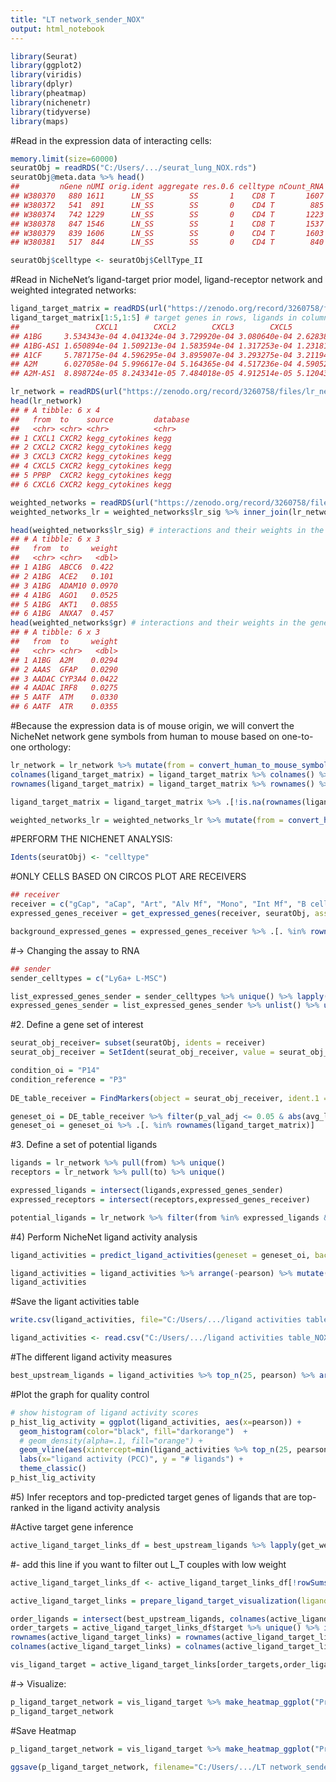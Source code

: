 ---
title: "LT network_sender_NOX"
output: html_notebook
---


```{r}
library(Seurat)
library(ggplot2)
library(viridis)
library(dplyr)
library(pheatmap)
library(nichenetr)
library(tidyverse)
library(maps)
```

#Read in the expression data of interacting cells:
```{r}
memory.limit(size=60000)
seuratObj = readRDS("C:/Users/.../seurat_lung_NOX.rds")
seuratObj@meta.data %>% head()
##         nGene nUMI orig.ident aggregate res.0.6 celltype nCount_RNA nFeature_RNA
## W380370   880 1611      LN_SS        SS       1    CD8 T       1607          876
## W380372   541  891      LN_SS        SS       0    CD4 T        885          536
## W380374   742 1229      LN_SS        SS       0    CD4 T       1223          737
## W380378   847 1546      LN_SS        SS       1    CD8 T       1537          838
## W380379   839 1606      LN_SS        SS       0    CD4 T       1603          836
## W380381   517  844      LN_SS        SS       0    CD4 T        840          513
```

```{r}
seuratObj$celltype <- seuratObj$CellType_II
```


#Read in NicheNet’s ligand-target prior model, ligand-receptor network and weighted integrated networks:
```{r}
ligand_target_matrix = readRDS(url("https://zenodo.org/record/3260758/files/ligand_target_matrix.rds"))
ligand_target_matrix[1:5,1:5] # target genes in rows, ligands in columns
##                 CXCL1        CXCL2        CXCL3        CXCL5         PPBP
## A1BG     3.534343e-04 4.041324e-04 3.729920e-04 3.080640e-04 2.628388e-04
## A1BG-AS1 1.650894e-04 1.509213e-04 1.583594e-04 1.317253e-04 1.231819e-04
## A1CF     5.787175e-04 4.596295e-04 3.895907e-04 3.293275e-04 3.211944e-04
## A2M      6.027058e-04 5.996617e-04 5.164365e-04 4.517236e-04 4.590521e-04
## A2M-AS1  8.898724e-05 8.243341e-05 7.484018e-05 4.912514e-05 5.120439e-05

lr_network = readRDS(url("https://zenodo.org/record/3260758/files/lr_network.rds"))
head(lr_network)
## # A tibble: 6 x 4
##   from  to    source         database
##   <chr> <chr> <chr>          <chr>   
## 1 CXCL1 CXCR2 kegg_cytokines kegg    
## 2 CXCL2 CXCR2 kegg_cytokines kegg    
## 3 CXCL3 CXCR2 kegg_cytokines kegg    
## 4 CXCL5 CXCR2 kegg_cytokines kegg    
## 5 PPBP  CXCR2 kegg_cytokines kegg    
## 6 CXCL6 CXCR2 kegg_cytokines kegg

weighted_networks = readRDS(url("https://zenodo.org/record/3260758/files/weighted_networks.rds"))
weighted_networks_lr = weighted_networks$lr_sig %>% inner_join(lr_network %>% distinct(from,to), by = c("from","to"))

head(weighted_networks$lr_sig) # interactions and their weights in the ligand-receptor + signaling network
## # A tibble: 6 x 3
##   from  to     weight
##   <chr> <chr>   <dbl>
## 1 A1BG  ABCC6  0.422 
## 2 A1BG  ACE2   0.101 
## 3 A1BG  ADAM10 0.0970
## 4 A1BG  AGO1   0.0525
## 5 A1BG  AKT1   0.0855
## 6 A1BG  ANXA7  0.457
head(weighted_networks$gr) # interactions and their weights in the gene regulatory network
## # A tibble: 6 x 3
##   from  to     weight
##   <chr> <chr>   <dbl>
## 1 A1BG  A2M    0.0294
## 2 AAAS  GFAP   0.0290
## 3 AADAC CYP3A4 0.0422
## 4 AADAC IRF8   0.0275
## 5 AATF  ATM    0.0330
## 6 AATF  ATR    0.0355
```


#Because the expression data is of mouse origin, we will convert the NicheNet network gene symbols from human to mouse based on one-to-one orthology:
```{r}
lr_network = lr_network %>% mutate(from = convert_human_to_mouse_symbols(from), to = convert_human_to_mouse_symbols(to)) %>% drop_na()
colnames(ligand_target_matrix) = ligand_target_matrix %>% colnames() %>% convert_human_to_mouse_symbols()
rownames(ligand_target_matrix) = ligand_target_matrix %>% rownames() %>% convert_human_to_mouse_symbols()

ligand_target_matrix = ligand_target_matrix %>% .[!is.na(rownames(ligand_target_matrix)), !is.na(colnames(ligand_target_matrix))]

weighted_networks_lr = weighted_networks_lr %>% mutate(from = convert_human_to_mouse_symbols(from), to = convert_human_to_mouse_symbols(to)) %>% drop_na()
```


#PERFORM THE NICHENET ANALYSIS:
```{r}
Idents(seuratObj) <- "celltype"
```

#ONLY CELLS BASED ON CIRCOS PLOT ARE RECEIVERS
```{r}
## receiver
receiver = c("gCap", "aCap", "Art", "Alv Mf", "Mono", "Int Mf", "B cell", "CD4+ T cell", "AT2", "AT1", "AT2-Lyz1+", "Ciliated", "Col13a1+ fibroblast", "Myofibroblast", "Col14a1+ fibroblast", "Pericyte 1", "Pericyte 2", "Ly6a+ L-MSC", "Mesothelial")
expressed_genes_receiver = get_expressed_genes(receiver, seuratObj, assay_oi = "RNA", pct = 0.20)

background_expressed_genes = expressed_genes_receiver %>% .[. %in% rownames(ligand_target_matrix)]
```

#-> Changing the assay to RNA
```{r}
## sender
sender_celltypes = c("Ly6a+ L-MSC")

list_expressed_genes_sender = sender_celltypes %>% unique() %>% lapply(get_expressed_genes, seuratObj, assay_oi = "RNA", pct = 0.10) # lapply to get the expressed genes of every sender cell type separately here
expressed_genes_sender = list_expressed_genes_sender %>% unlist() %>% unique()
```

#2. Define a gene set of interest
```{r}
seurat_obj_receiver= subset(seuratObj, idents = receiver)
seurat_obj_receiver = SetIdent(seurat_obj_receiver, value = seurat_obj_receiver[["Age"]])

condition_oi = "P14"
condition_reference = "P3" 
  
DE_table_receiver = FindMarkers(object = seurat_obj_receiver, ident.1 = condition_oi, ident.2 = condition_reference, min.pct = 0.10) %>% rownames_to_column("gene")

geneset_oi = DE_table_receiver %>% filter(p_val_adj <= 0.05 & abs(avg_log2FC) >= 0.5) %>% pull(gene)
geneset_oi = geneset_oi %>% .[. %in% rownames(ligand_target_matrix)]
```

#3. Define a set of potential ligands
```{r}
ligands = lr_network %>% pull(from) %>% unique()
receptors = lr_network %>% pull(to) %>% unique()

expressed_ligands = intersect(ligands,expressed_genes_sender)
expressed_receptors = intersect(receptors,expressed_genes_receiver)

potential_ligands = lr_network %>% filter(from %in% expressed_ligands & to %in% expressed_receptors) %>% pull(from) %>% unique()
```

#4) Perform NicheNet ligand activity analysis
```{r}
ligand_activities = predict_ligand_activities(geneset = geneset_oi, background_expressed_genes = background_expressed_genes, ligand_target_matrix = ligand_target_matrix, potential_ligands = potential_ligands)

ligand_activities = ligand_activities %>% arrange(-pearson) %>% mutate(Rank = 1:nrow(ligand_activities))
ligand_activities
```
#Save the ligant activities table
```{r}
write.csv(ligand_activities, file="C:/Users/.../ligand activities table - NOX_sender.csv", quote=F)
```

```{r}
ligand_activities <- read.csv("C:/Users/.../ligand activities table_NOX_sender.csv",row.names=1)
```

#The different ligand activity measures 
```{r}
best_upstream_ligands = ligand_activities %>% top_n(25, pearson) %>% arrange(-pearson) %>% pull(test_ligand) %>% unique()
```

#Plot the graph for quality control
```{r}
# show histogram of ligand activity scores
p_hist_lig_activity = ggplot(ligand_activities, aes(x=pearson)) + 
  geom_histogram(color="black", fill="darkorange")  + 
  # geom_density(alpha=.1, fill="orange") +
  geom_vline(aes(xintercept=min(ligand_activities %>% top_n(25, pearson) %>% pull(pearson))), color="red", linetype="dashed", size=1) + 
  labs(x="ligand activity (PCC)", y = "# ligands") +
  theme_classic()
p_hist_lig_activity
```

#5) Infer receptors and top-predicted target genes of ligands that are top-ranked in the ligand activity analysis

#Active target gene inference
```{r}
active_ligand_target_links_df = best_upstream_ligands %>% lapply(get_weighted_ligand_target_links,geneset = geneset_oi, ligand_target_matrix = ligand_target_matrix, n = 200) %>% bind_rows() %>% drop_na () 
```

#- add this line if you want to filter out L_T couples with low weight
```{r}
active_ligand_target_links_df <- active_ligand_target_links_df[!rowSums(active_ligand_target_links_df < 0.0025),]
```

```{r}
active_ligand_target_links = prepare_ligand_target_visualization(ligand_target_df = active_ligand_target_links_df, ligand_target_matrix = ligand_target_matrix, cutoff = 0.33)

order_ligands = intersect(best_upstream_ligands, colnames(active_ligand_target_links)) %>% rev() %>% make.names()
order_targets = active_ligand_target_links_df$target %>% unique() %>% intersect(rownames(active_ligand_target_links)) %>% make.names()
rownames(active_ligand_target_links) = rownames(active_ligand_target_links) %>% make.names() # make.names() for heatmap visualization of genes like H2-T23
colnames(active_ligand_target_links) = colnames(active_ligand_target_links) %>% make.names() # make.names() for heatmap visualization of genes like H2-T23

vis_ligand_target = active_ligand_target_links[order_targets,order_ligands] %>% t()
```

#-> Visualize:
```{r}
p_ligand_target_network = vis_ligand_target %>% make_heatmap_ggplot("Prioritized ligands","Predicted target genes", color = "purple",legend_position = "top", x_axis_position = "top",legend_title = "Regulatory potential")  + theme(axis.text.x = element_text(face = "italic")) + scale_fill_gradient2(low = "whitesmoke",  high = "purple", breaks = c(0,0.0045,0.0090))
p_ligand_target_network
```

#Save Heatmap
```{r}
p_ligand_target_network = vis_ligand_target %>% make_heatmap_ggplot("Prioritized ligands","Predicted target genes", color = "purple", legend_position = "top", x_axis_position = "top",legend_title = "Regulatory potential")   + scale_fill_gradient2(low = "gray",  high = "purple", mid= "gray95", breaks = c(0,0.0045,0.0090))

ggsave(p_ligand_target_network, filename="C:/Users/.../LT network_sender_NOX.png", width=5.3, height=4, dpi=600)
```

